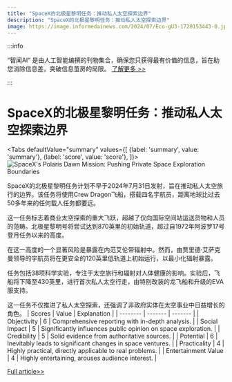 ```yaml
---
title: "SpaceX的北极星黎明任务：推动私人太空探索边界"
description: "SpaceX的北极星黎明任务：推动私人太空探索边界"
image: https://image.informedainews.com/2024/07/Eco-gU3-1720153443-0.jpg
---
```



:::info

“智闻AI“ 是由人工智能编撰的刊物集合，确保您只获得最有价值的信息，旨在助您消除信息差，突破信息茧房的局限。  [了解更多 >>](/)

:::

# SpaceX的北极星黎明任务：推动私人太空探索边界


<Tabs
	defaultValue="summary"
	values={[
	{label: 'summary', value: 'summary'},
	{label: 'score', value: 'score'},
]}>
<TabItem value="summary">
<img
  src="https://image.informedainews.com/2024/07/Eco-gU3-1720153443-0.jpg"
  alt="SpaceX's Polaris Dawn Mission: Pushing Private Space Exploration Boundaries"
/>



SpaceX的北极星黎明任务计划不早于2024年7月31日发射，旨在推动私人太空旅行的边界。该任务将使用Crew Dragon飞船，搭载四名宇航员，距离地球比过去50多年来的任何载人任务都要远。

这一任务标志着商业太空探索的重大飞跃，超越了仅向国际空间站运送货物和人员的范畴。北极星黎明号将尝试达到870英里的初始轨道，超过自1972年阿波罗17号登月任务以来的高度。

在这一高度的一个显著风险是暴露在内范艾伦带辐射中。然而，由贾里德·艾萨克曼领导的宇航员将在更安全的120英里低轨道上初始运行，以最小化辐射暴露。

任务包括38项科学实验，专注于太空旅行和辐射对人体健康的影响。实验后，飞船将下降至430英里，进行首次私人太空行走，由特别改装的龙飞船和升级的EVA服支持。

这一任务不仅推进了私人太空探索，还强调了非政府实体在太空事业中日益增长的角色。
</TabItem>
<TabItem value="score">
	| Scores     | Value   | Explanation |
	| -------- | ------- | ------- |
	| Objectivity  | 6    | Comprehensive reporting with in-depth analysis.    |
	| Social Impact | 5     | Significantly influences public opinion on space exploration.    |
	| Credibility    | 5    | Solid evidence from authoritative sources.    |
	| Potential    | 6    | Inevitably leads to significant changes in space ventures.    |
	| Practicality    | 4    | Highly practical, directly applicable to real problems.    |
	| Entertainment Value    | 4    | Highly entertaining, arouses audience interest.    |
</TabItem>
</Tabs>

[Full article>>](https://www.cnbeta.com.tw/articles/science/1437073.htm)
